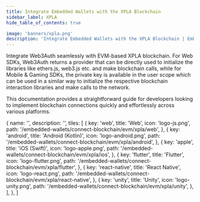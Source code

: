 ```yaml
---
title: Integrate Embedded Wallets with the XPLA Blockchain
sidebar_label: XPLA
hide_table_of_contents: true

image: 'banners/xpla.png'
description: 'Integrate Embedded Wallets with the XPLA Blockchain | Embedded Wallets'
---
```



<SEO
  title="Integrate Embedded Wallets with the XPLA Blockchain"
  description="Integrate Embedded Wallets with the XPLA Blockchain | Embedded Wallets"
  image="https://web3auth.io/docs/banners/xpla.png"
  slug="/embedded-wallets/connect-blockchain/evm/xpla"
/>

Integrate Web3Auth seamlessly with EVM-based XPLA blockchain. For Web SDKs, Web3Auth returns a provider that can be directly used to initialize the libraries like ethers.js, web3.js etc. and make blockchain calls, while for Mobile & Gaming SDKs, the private key is available in the user scope which can be used in a similar way to initialize the respective blockchain interaction libraries and make calls to the network.

This documentation provides a straightforward guide for developers looking to implement blockchain connections quickly and effortlessly across various platforms.

  {
    name: '',
    description: '',
    tiles: [
      {
        key: 'web',
        title: 'Web',
        icon: 'logo-js.png',
        path: '/embedded-wallets/connect-blockchain/evm/xpla/web',
      },
      {
        key: 'android',
        title: 'Android (Kotlin)',
        icon: 'logo-android.png',
        path: '/embedded-wallets/connect-blockchain/evm/xpla/android',
      },
      {
        key: 'apple',
        title: 'iOS (Swift)',
        icon: 'logo-apple.png',
        path: '/embedded-wallets/connect-blockchain/evm/xpla/ios',
      },
      {
        key: 'flutter',
        title: 'Flutter',
        icon: 'logo-flutter.png',
        path: '/embedded-wallets/connect-blockchain/evm/xpla/flutter',
      },
      {
        key: 'react-native',
        title: 'React Native',
        icon: 'logo-react.png',
        path: '/embedded-wallets/connect-blockchain/evm/xpla/react-native',
      },
      {
        key: 'unity',
        title: 'Unity',
        icon: 'logo-unity.png',
        path: '/embedded-wallets/connect-blockchain/evm/xpla/unity',
      },
    ],
  },
]

<Tiles tileGroups={XPLA} />
